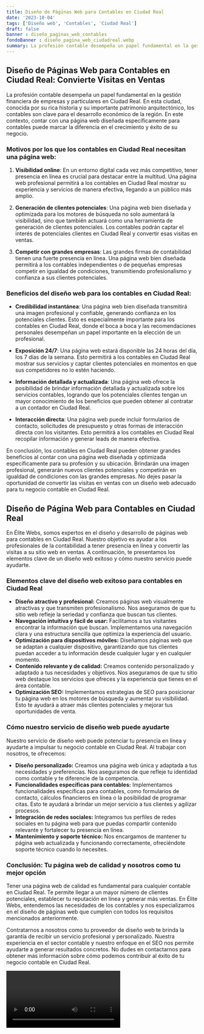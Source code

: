 ```yaml
---
title: Diseño de Páginas Web para Contables en Ciudad Real
date: '2023-10-04'
tags: ['Diseño web', 'Contables', 'Ciudad Real']
draft: false
banner : diseño_paginas_web_contables
fondoBanner : diseño_pagina_web_ciudadreal.webp
summary: La profesión contable desempeña un papel fundamental en la gestión financiera de empresas y particulares en Ciudad Real. En esta ciudad, conocida por su rica historia y su importante patrimonio arquitectónico, los contables son clave para el desarrollo económico de la región. En este contexto, contar con una página web diseñada específicamente para contables puede marcar la diferencia en el crecimiento y éxito de su negocio.
---
```


## Diseño de Páginas Web para Contables en Ciudad Real: Convierte Visitas en Ventas

La profesión contable desempeña un papel fundamental en la gestión financiera de empresas y particulares en Ciudad Real. En esta ciudad, conocida por su rica historia y su importante patrimonio arquitectónico, los contables son clave para el desarrollo económico de la región. En este contexto, contar con una página web diseñada específicamente para contables puede marcar la diferencia en el crecimiento y éxito de su negocio.

### Motivos por los que los contables en Ciudad Real necesitan una página web:

1. **Visibilidad online**: En un entorno digital cada vez más competitivo, tener presencia en línea es crucial para destacar entre la multitud. Una página web profesional permitirá a los contables en Ciudad Real mostrar su experiencia y servicios de manera efectiva, llegando a un público más amplio.

2. **Generación de clientes potenciales**: Una página web bien diseñada y optimizada para los motores de búsqueda no solo aumentará la visibilidad, sino que también actuará como una herramienta de generación de clientes potenciales. Los contables podrán captar el interés de potenciales clientes en Ciudad Real y convertir esas visitas en ventas.

3. **Competir con grandes empresas**: Las grandes firmas de contabilidad tienen una fuerte presencia en línea. Una página web bien diseñada permitirá a los contables independientes o de pequeñas empresas competir en igualdad de condiciones, transmitiendo profesionalismo y confianza a sus clientes potenciales.

### Beneficios del diseño web para los contables en Ciudad Real:

- **Credibilidad instantánea**: Una página web bien diseñada transmitirá una imagen profesional y confiable, generando confianza en los potenciales clientes. Esto es especialmente importante para los contables en Ciudad Real, donde el boca a boca y las recomendaciones personales desempeñan un papel importante en la elección de un profesional.

- **Exposición 24/7**: Una página web estará disponible las 24 horas del día, los 7 días de la semana. Esto permitirá a los contables en Ciudad Real mostrar sus servicios y captar clientes potenciales en momentos en que sus competidores no lo estén haciendo.

- **Información detallada y actualizada**: Una página web ofrece la posibilidad de brindar información detallada y actualizada sobre los servicios contables, logrando que los potenciales clientes tengan un mayor conocimiento de los beneficios que pueden obtener al contratar a un contador en Ciudad Real.

- **Interacción directa**: Una página web puede incluir formularios de contacto, solicitudes de presupuesto y otras formas de interacción directa con los visitantes. Esto permitirá a los contables en Ciudad Real recopilar información y generar leads de manera efectiva.

En conclusión, los contables en Ciudad Real pueden obtener grandes beneficios al contar con una página web diseñada y optimizada específicamente para su profesión y su ubicación. Brindarán una imagen profesional, generarán nuevos clientes potenciales y competirán en igualdad de condiciones con las grandes empresas. No dejes pasar la oportunidad de convertir las visitas en ventas con un diseño web adecuado para tu negocio contable en Ciudad Real.

<GifSeo />

<Cta />

## Diseño de Página Web para Contables en Ciudad Real

En Élite Webs, somos expertos en el diseño y desarrollo de páginas web para contables en Ciudad Real. Nuestro objetivo es ayudar a los profesionales de la contabilidad a tener presencia en línea y convertir las visitas a su sitio web en ventas. A continuación, te presentamos los elementos clave de un diseño web exitoso y cómo nuestro servicio puede ayudarte.

### Elementos clave del diseño web exitoso para contables en Ciudad Real

- **Diseño atractivo y profesional:** Creamos páginas web visualmente atractivas y que transmiten profesionalismo. Nos aseguramos de que tu sitio web refleje la seriedad y confianza que buscan tus clientes.
- **Navegación intuitiva y fácil de usar:** Facilitamos a tus visitantes encontrar la información que buscan. Implementamos una navegación clara y una estructura sencilla que optimiza la experiencia del usuario.
- **Optimización para dispositivos móviles:** Diseñamos páginas web que se adaptan a cualquier dispositivo, garantizando que tus clientes puedan acceder a tu información desde cualquier lugar y en cualquier momento.
- **Contenido relevante y de calidad:** Creamos contenido personalizado y adaptado a tus necesidades y objetivos. Nos aseguramos de que tu sitio web destaque los servicios que ofreces y la experiencia que tienes en el área contable.
- **Optimización SEO:** Implementamos estrategias de SEO para posicionar tu página web en los motores de búsqueda y aumentar su visibilidad. Esto te ayudará a atraer más clientes potenciales y mejorar tus oportunidades de venta.

### Cómo nuestro servicio de diseño web puede ayudarte

Nuestro servicio de diseño web puede potenciar tu presencia en línea y ayudarte a impulsar tu negocio contable en Ciudad Real. Al trabajar con nosotros, te ofrecemos:

- **Diseño personalizado:** Creamos una página web única y adaptada a tus necesidades y preferencias. Nos aseguramos de que refleje tu identidad como contable y te diferencie de la competencia.
- **Funcionalidades específicas para contables:** Implementamos funcionalidades específicas para contables, como formularios de contacto, cálculos financieros en línea o la posibilidad de programar citas. Esto te ayudará a brindar un mejor servicio a tus clientes y agilizar procesos.
- **Integración de redes sociales:** Integramos tus perfiles de redes sociales en tu página web para que puedas compartir contenido relevante y fortalecer tu presencia en línea.
- **Mantenimiento y soporte técnico:** Nos encargamos de mantener tu página web actualizada y funcionando correctamente, ofreciéndote soporte técnico cuando lo necesites.

### Conclusión: Tu página web de calidad y nosotros como tu mejor opción

Tener una página web de calidad es fundamental para cualquier contable en Ciudad Real. Te permite llegar a un mayor número de clientes potenciales, establecer tu reputación en línea y generar más ventas. En Élite Webs, entendemos las necesidades de los contables y nos especializamos en el diseño de páginas web que cumplen con todos los requisitos mencionados anteriormente.

Contratarnos a nosotros como tu proveedor de diseño web te brinda la garantía de recibir un servicio profesional y personalizado. Nuestra experiencia en el sector contable y nuestro enfoque en el SEO nos permite ayudarte a generar resultados concretos. No dudes en contactarnos para obtener más información sobre cómo podemos contribuir al éxito de tu negocio contable en Ciudad Real.

<Video />

<CtaBot job='Contables' city='Ciudad Real'/>

<Gmaps query='Ciudad Real+españa+maps' />